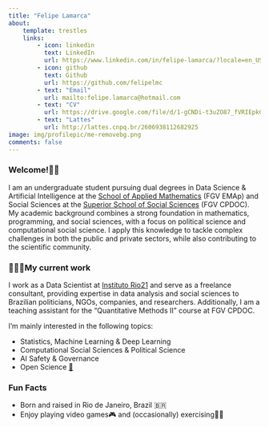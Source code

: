 ```yaml
---
title: "Felipe Lamarca"
about:
    template: trestles
    links:
        - icon: linkedin
          text: LinkedIn
          url: https://www.linkedin.com/in/felipe-lamarca/?locale=en_US
        - icon: github
          text: Github
          url: https://github.com/felipelmc
        - text: "Email"
          url: mailto:felipe.lamarca@hotmail.com
        - text: "CV"
          url: https://drive.google.com/file/d/1-gCNDi-t3uZO87_fVRIEpkCRfN3o18Zd/view
        - text: "Lattes"
          url: http://lattes.cnpq.br/2606938112682925
image: img/profilepic/me-removebg.png
comments: false
---
```


### Welcome!👋🏼

I am an undergraduate student pursuing dual degrees in Data Science & Artificial Intelligence at the [School of Applied Mathematics](https://emap.fgv.br/en) (FGV EMAp) and Social Sciences at the [Superior School of Social Sciences](https://cpdoc.fgv.br/en) (FGV CPDOC). My academic background combines a strong foundation in mathematics, programming, and social sciences, with a focus on political science and computational social science. I apply this knowledge to tackle complex challenges in both the public and private sectors, while also contributing to the scientific community.

### 👨🏻‍💻My current work

I work as a Data Scientist at [Instituto Rio21](https://rio21.org/) and serve as a freelance consultant, providing expertise in data analysis and social sciences to Brazilian politicians, NGOs, companies, and researchers. Additionally, I am a teaching assistant for the "Quantitative Methods II" course at FGV CPDOC.

I'm mainly interested in the following topics:

- Statistics, Machine Learning & Deep Learning
- Computational Social Sciences & Political Science
- AI Safety & Governance
- Open Science [🔗](https://github.com/felipelmc)

### Fun Facts

- Born and raised in Rio de Janeiro, Brazil 🇧🇷
- Enjoy playing video games🎮 and (occasionally) exercising🏃🏻
